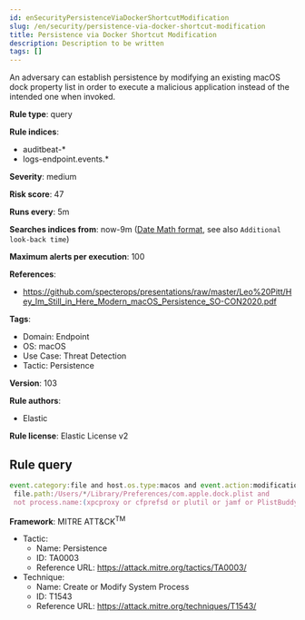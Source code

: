 ```yaml
---
id: enSecurityPersistenceViaDockerShortcutModification
slug: /en/security/persistence-via-docker-shortcut-modification
title: Persistence via Docker Shortcut Modification
description: Description to be written
tags: []
---
```


<div id="persistence-via-docker-shortcut-modification"></div>

An adversary can establish persistence by modifying an existing macOS dock property list in order to execute a malicious application instead of the intended one when invoked.

**Rule type**: query

**Rule indices**: 

* auditbeat-*
* logs-endpoint.events.*

**Severity**: medium

**Risk score**: 47

**Runs every**: 5m

**Searches indices from**: now-9m ([Date Math format](((ref))/common-options.html#date-math), see also <DocLink id="enSecurityRulesUiCreate" section="set-the-rules-schedule">`Additional look-back time`</DocLink>)

**Maximum alerts per execution**: 100

**References**: 

* https://github.com/specterops/presentations/raw/master/Leo%20Pitt/Hey_Im_Still_in_Here_Modern_macOS_Persistence_SO-CON2020.pdf

**Tags**: 

* Domain: Endpoint
* OS: macOS
* Use Case: Threat Detection
* Tactic: Persistence

**Version**: 103

**Rule authors**: 

* Elastic

**Rule license**: Elastic License v2

## Rule query

```js
event.category:file and host.os.type:macos and event.action:modification and
 file.path:/Users/*/Library/Preferences/com.apple.dock.plist and
 not process.name:(xpcproxy or cfprefsd or plutil or jamf or PlistBuddy or InstallerRemotePluginService)

```

**Framework**: MITRE ATT&CK<sup>TM</sup>

* Tactic:
    * Name: Persistence
    * ID: TA0003
    * Reference URL: https://attack.mitre.org/tactics/TA0003/
* Technique:
    * Name: Create or Modify System Process
    * ID: T1543
    * Reference URL: https://attack.mitre.org/techniques/T1543/

